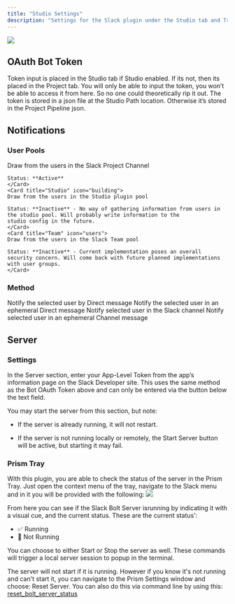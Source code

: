 ```yaml
---
title: "Studio Settings"
description: "Settings for the Slack plugin under the Studio tab and Tray"
---
```


<img
    src="/images/prism/slack/studio_settings_overview.webp"
    className="rounded-lg"
    />


## OAuth Bot Token
Token input is placed in the Studio tab if Studio enabled. If its not, then its placed in the Project tab. 
You will only be able to input the token, you won’t be able to access it from here. So no one could theoretically rip it out. 
The token is stored in a json file at the Studio Path location. Otherwise it’s stored in the Project Pipeline json.
  


## Notifications 
### User Pools
<Columns cols={3}>
    <Card title="Channel" icon="list-tree">
    Draw from the users in the Slack Project Channel  
      
    Status: **Active**
    </Card>
    <Card title="Studio" icon="building">
    Draw from the users in the Studio plugin pool  
      
    Status: **Inactive** - No way of gathering information from users in the studio pool. Will probably write information to the 
    studio config in the future.
    </Card>
    <Card title="Team" icon="users">
    Draw from the users in the Slack Team pool
      
    Status: **Inactive** - Current implementation poses an overall security concern. Will come back with future planned implementations
    with user groups.
    </Card>
</Columns>
  
  
### Method
<Columns cols={4}>
    <Card title="Direct" icon="message-circle">
    Notify the selected user by Direct message  
    </Card>
    <Card title="Ephemeral Direct" icon="message-circle-dashed">
    Notify the selected user in an ephemeral Direct message  
    </Card>
    <Card title="Channel" icon="message-square-text">
    Notify selected user in the Slack channel
    </Card>
    <Card title="Ephemeral Channel" icon="message-square-dashed">
    Notify selected user in an ephemeral Channel message
    </Card>
</Columns>
  

## Server
### Settings
In the Server section, enter your App-Level Token from the app’s information page on the Slack Developer site.
This uses the same method as the Bot OAuth Token above and can only be entered via the button below the text field.  
  
You may start the server from this section, but note:
- If the server is already running, it will not restart.

- If the server is not running locally or remotely, the Start Server button will be active, but starting it may fail.
  
  
### Prism Tray
With this plugin, you are able to check the status of the server in the Prism Tray. Just open the context menu of the tray,
navigate to the Slack menu and in it you will be provided with the following:
<img
    src="/images/prism/slack/server_settings_tray.webp"
    className="round-lg"
    />  

From here you can see if the Slack Bolt Server isrunning by indicating it with a visual cue, and the current status. These are the current status':  
- ✅ Running
- 🚫 Not Running  
  
You can choose to either Start or Stop the server as well. These commands will trigger a local server session to popup in the terminal.  
  
<Note>The server will not start if it is running. However if you know it's not running and can't start it, you can navigate to the Prism Settings window and choose: Reset Server. You can also do this via command line by using this: [reset_bolt_server_status]()</Note>
